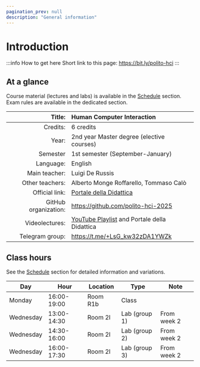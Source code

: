 ```yaml
---
pagination_prev: null
description: "General information"
---
```


# Introduction

:::info How to get here
Short link to this page: https://bit.ly/polito-hci
:::

## At a glance

Course material (lectures and labs) is available in the [Schedule](schedule) section. Exam rules are available in the dedicated section.

| Title:               | Human Computer Interaction                   |
|---------------------:|:---------------------------------------------|
| Credits:             | 6 credits                                    |
| Year:                | 2nd year Master degree (elective courses)    |
| Semester             | 1st semester (September-January)             |
| Language:            | English                                      |
| Main teacher:        | Luigi De Russis                              |
| Other teachers:      | Alberto Monge Roffarello, Tommaso Calò       |
| Official link:       | [Portale della Didattica](https://didattica.polito.it/pls/portal30/gap.pkg_guide.viewGap?p_cod_ins=02JSKOV&p_a_acc=2026)                     |
| GitHub organization: | https://github.com/polito-hci-2025           |
| Videolectures:       | [YouTube Playlist](https://youtube.com/playlist?list=PLs7DWGc_wmwRZTkWQEtk51dG19SnJi0sf) and Portale della Didattica |
| Telegram group:      | https://t.me/+LsG_kw32zDA1YWZk               |

## Class hours

See the [Schedule](schedule) section for detailed information and variations.

| Day     | Hour        | Location | Type            | Note        |
|---------|-------------|----------|-----------------|-------------|
| Monday  | 16:00-19:00 | Room R1b | Class           |             |
| Wednesday  | 13:00-14:30 | Room 2I  | Lab (group 1)   | From week 2 |
| Wednesday  | 14:30-16:00 | Room 2I  | Lab (group 2)  | From week 2 |
| Wednesday  | 16:00-17:30 | Room 2I   | Lab (group 3) | From week 2 |
